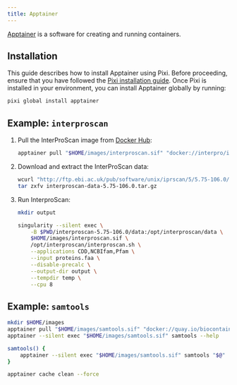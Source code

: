 ```yaml
---
title: Apptainer
---
```



[Apptainer](https://apptainer.org/) is a software for creating and running containers.

## Installation

This guide describes how to install Apptainer using Pixi. Before proceeding, ensure that you have followed the [Pixi installation guide](../pixi/). Once Pixi is installed in your environment, you can install Apptainer globally by running:

```sh
pixi global install apptainer
```

## Example: `interproscan`

<Steps>

1. Pull the InterProScan image from [Docker Hub](https://hub.docker.com/r/interpro/interproscan):

    ```sh
    apptainer pull "$HOME/images/interproscan.sif" "docker://interpro/interproscan:5.75-106.0"
    ```

2. Download and extract the InterProScan data:

    ```sh
    wcurl "http://ftp.ebi.ac.uk/pub/software/unix/iprscan/5/5.75-106.0/alt/interproscan-data-5.75-106.0.tar.gz"
    tar zxfv interproscan-data-5.75-106.0.tar.gz
    ```

3. Run InterproScan:

    ```sh
    mkdir output

    singularity --silent exec \
        -B $PWD/interproscan-5.75-106.0/data:/opt/interproscan/data \
        $HOME/images/interproscan.sif \
        /opt/interproscan/interproscan.sh \
        --applications CDD,NCBIfam,Pfam \
        --input proteins.faa \
        --disable-precalc \
        --output-dir output \
        --tempdir temp \
        --cpu 8
    ```

</Steps>

## Example: `samtools`

```sh
mkdir $HOME/images
apptainer pull "$HOME/images/samtools.sif" "docker://quay.io/biocontainers/samtools:1.22.1--h96c455f_0"
apptainer --silent exec "$HOME/images/samtools.sif" samtools --help
```

```sh
samtools() {
    apptainer --silent exec "$HOME/images/samtools.sif" samtools "$@"
}
```

```sh
apptainer cache clean --force
```
